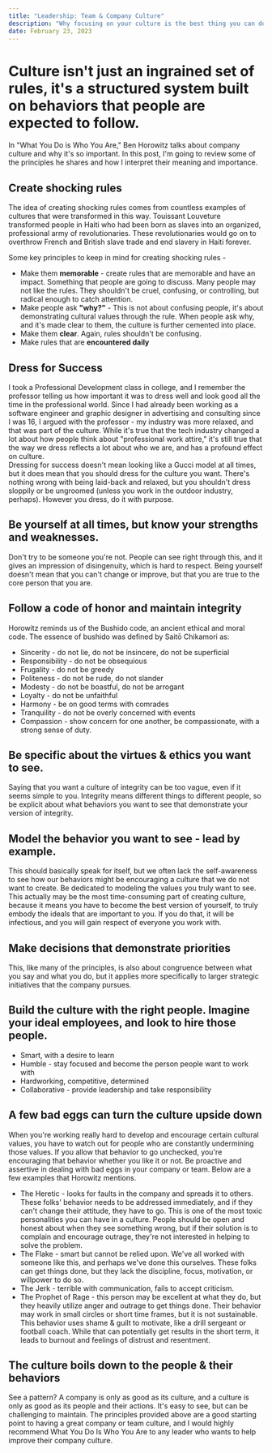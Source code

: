 ```yaml
---
title: "Leadership: Team & Company Culture"
description: "Why focusing on your culture is the best thing you can do."
date: February 23, 2023
---
```


# Culture isn't just an ingrained set of rules, it's a structured system built on behaviors that people are expected to follow.

 In "What You Do is Who You Are," Ben Horowitz talks about company culture and why it's so important. In this post, I'm going to review some of the principles he 
 shares and how I interpret their meaning and importance.

## Create shocking rules
The idea of creating shocking rules comes from countless examples of cultures that were transformed in this way. Touissant Louveture transformed
people in Haiti who had been born as slaves into an organized, professional army of revolutionaries. These revolutionaries would go on to overthrow French and British 
slave trade and end slavery in Haiti forever. 

Some key principles to keep in mind for creating shocking rules -
- Make them __memorable__ - create rules that are memorable and have an impact. Something that people are going to discuss. Many people 
may not like the rules. They shouldn't be cruel, confusing, or controlling, but radical enough to catch attention.
- Make people ask __"why?"__ - This is not about confusing people, it's about demonstrating cultural values through the rule. When people ask why, and it's made clear to them, 
the culture is further cemented into place.
- Make them __clear__. Again, rules shouldn't be confusing.
- Make rules that are __encountered daily__

## Dress for Success

I took a Professional Development class in college, and I remember the professor telling us how important it was to dress well and look good all the time in the professional world. Since I had already been working as a 
software engineer and graphic designer in advertising and consulting since I was 16, I argued with the professor - my industry was more relaxed, and that was part of the culture. While it's true that the tech industry 
changed a lot about how people think about "professional work attire," it's still true that the way we dress reflects a lot about who we are, and has a profound effect on culture.  
Dressing for success doesn't mean looking like a Gucci model at all times, but it does mean that you should dress for the culture you want. There's nothing wrong with being 
laid-back and relaxed, but you shouldn't dress sloppily or be ungroomed (unless you work in the outdoor industry, perhaps). However you dress, do it with purpose.

## Be yourself at all times, but know your strengths and weaknesses.
Don't try to be someone you're not. People can see right through this, and it gives an impression of disingenuity, which is hard to respect. Being yourself doesn't mean that you can't 
change or improve, but that you are true to the core person that you are. 

## Follow a code of honor and maintain integrity

Horowitz reminds us of the Bushido code, an ancient ethical and moral code. 
The essence of bushido was defined by Saitō Chikamori as:

- Sincerity - do not lie, do not be insincere, do not be superficial
- Responsibility - do not be obsequious
- Frugality - do not be greedy
- Politeness - do not be rude, do not slander
- Modesty - do not be boastful, do not be arrogant
- Loyalty - do not be unfaithful
- Harmony - be on good terms with comrades
- Tranquility - do not be overly concerned with events
- Compassion - show concern for one another, be compassionate, with a strong sense of duty.


## Be specific about the virtues & ethics you want to see.

Saying that you want a culture of integrity can be too vague, even if it seems simple to you. Integrity means different things to different people, so be explicit about what behaviors 
you want to see that demonstrate your version of integrity.  

## Model the behavior you want to see - lead by example.
This should basically speak for itself, but we often lack the self-awareness to see how our behaviors might be encouraging a culture that we do not want to create. Be dedicated to modeling
the values you truly want to see. This actually may be the most time-consuming part of creating culture, because it means you have to become the best version of yourself, to truly embody
the ideals that are important to you. If you do that, it will be infectious, and you will gain respect of everyone you work with.

## Make decisions that demonstrate priorities
This, like many of the principles, is also about congruence between what you say and what you do, but it applies more specifically to larger strategic initiatives that the company pursues.

## Build the culture with the right people. Imagine your ideal employees, and look to hire those people.
  - Smart, with a desire to learn
  - Humble - stay focused and become the person people want to work with
  - Hardworking, competitive, determined
  - Collaborative - provide leadership and take responsibility

## A few bad eggs can turn the culture upside down
When you're working really hard to develop and encourage certain cultural values, you have to watch out for people who are constantly undermining those values. If you allow that behavior to go
unchecked, you're encouraging that behavior whether you like it or not. Be proactive and assertive in dealing with bad eggs in your company or team. Below are a few examples that Horowitz mentions.
  - The Heretic - looks for faults in the company and spreads it to others. These folks' behavior needs to be addressed immediately, and if they can't change their attitude, they have to go. 
  This is one of the most toxic personalities you can have in a culture. People should be open and honest about when they see something wrong, but if their solution is to complain and encourage 
  outrage, they're not interested in helping to solve the problem.
  - The Flake - smart but cannot be relied upon. We've all worked with someone like this, and perhaps we've done this ourselves. These folks can get things done, but they lack the discipline,
  focus, motivation, or willpower to do so.  
  - The Jerk - terrible with communication, fails to accept criticism.
  - The Prophet of Rage - this person may be excellent at what they do, but they heavily utilize anger and outrage to get things done. Their behavior may work in small circles or short time frames,
  but it is not sustainable. This behavior uses shame & guilt to motivate, like a drill sergeant or football coach. While that can potentially get results in the short term, it leads to burnout
  and feelings of distrust and resentment. 

## The culture boils down to the people & their behaviors
See a pattern? A company is only as good as its culture, and a culture is only as good as its people and their actions.
It's easy to see, but can be challenging to maintain. The principles provided above are a good starting point to having a great company or team culture, and I would highly recommend What You Do Is Who You Are
to any leader who wants to help improve their company culture.